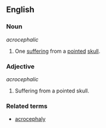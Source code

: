 ==English==

===Noun===
''acrocephalic''

# One [[suffer|suffering]] from a [[pointed]] [[skull]].

===Adjective===
''acrocephalic''

# Suffering from a pointed skull.


===Related terms===
* [[acrocephaly]]
